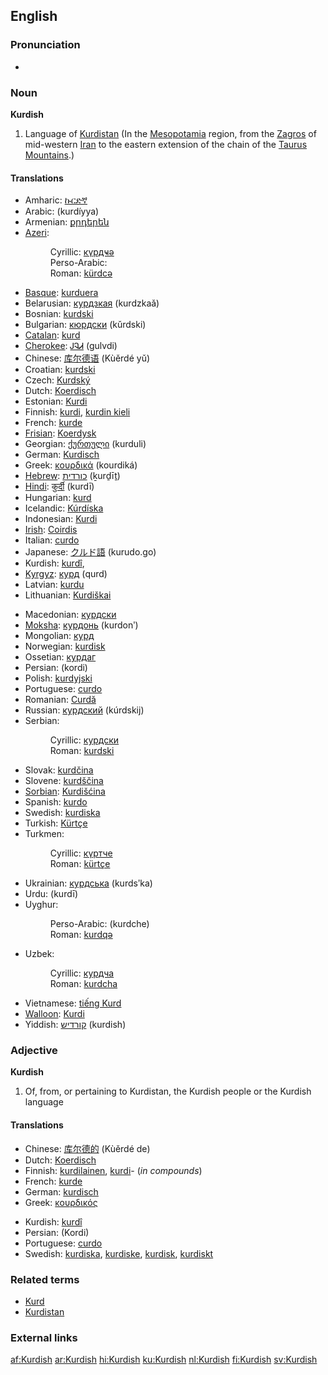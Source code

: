 {{interwiktionary|code=ku}}
==English==
{{wikipedia}}

===Pronunciation===
*{{audio|en-us-Kurdish.ogg|Audio (US)}}

===Noun===
'''Kurdish'''
# Language of [[Kurdistan]] (In the [[Mesopotamia]] region, from the [[Zagros]] of mid-western [[Iran]] to the eastern extension of the chain of the [[Taurus Mountains]].)

====Translations====
{{top}}
*Amharic: [[ኩርድኛ]]
*Arabic: {{ARchar|[[كردية]]}} (kurdíyya) {{f}}
*Armenian: [[քրդերեն]]
*[[Azeri]]:
*:Cyrillic: [[күрдҹә]]
*:Perso-Arabic: {{FAchar|[[کوردجه]]}}
*:Roman: [[kürdcə]]
*[[Basque]]: [[kurduera]]
*Belarusian: [[курдзкая]] (kurdzkaǎ)
*Bosnian: [[kurdski]] {{m}}
*Bulgarian: [[кюрдски]] (kǔrdski)
*[[Catalan]]: [[kurd]]
*[[Cherokee]]: [[ᎫᎸᏗ]] (gulvdi)
*Chinese: [[库尔德语]] (Kùěrdé yǔ)
*Croatian: [[kurdski]] {{m}}
*Czech: [[Kurdský]]
*Dutch: [[Koerdisch]] {{n}}
*Estonian: [[Kurdi]]
*Finnish: [[kurdi#Finnish|kurdi]], [[kurdin kieli]]
*French: [[kurde]] {{m}}
*[[Frisian]]: [[Koerdysk]]
*Georgian: [[ქურთული]] (kurduli)
*German: [[Kurdisch]]
*Greek: [[κουρδικά]] (kourdiká)
*[[Hebrew]]: [[כורדית]] (ḵurḏīṯ)
*[[Hindi]]: [[कुर्दी]] (kurdī) {{f}}
*Hungarian: [[kurd]]
*Icelandic: [[Kúrdíska]]
*Indonesian: [[Kurdi]]
*[[Irish]]: [[Coirdis]]
*Italian: [[curdo]]
*Japanese: [[クルド語]] (kurudo.go)
*Kurdish: [[kurdî]], {{FAchar|[[کوردی]]}}
*[[Kyrgyz]]: [[курд]] (qurd)
*Latvian: [[kurdu]]
*Lithuanian: [[Kurdiškai]]
{{mid}}
*Macedonian: [[курдски]] {{m}}
*[[Moksha]]: [[курдонь]] (kurdonʹ)
*Mongolian: [[курд]]
*Norwegian: [[kurdisk]]
*Ossetian: [[курдаг]]
*Persian: {{FAchar|[[کردی]]}} (kordi)
*Polish: [[kurdyjski]]
*Portuguese: [[curdo]] {{m}}
*Romanian: [[Curdă]]
*Russian: [[курдский]] (kúrdskij) {{m}}
*Serbian:
*:Cyrillic: [[курдски]] {{m}}
*:Roman: [[kurdski]] {{m}}
*Slovak: [[kurdčina]]
*Slovene: [[kurdščina]]
*[[Sorbian]]: [[Kurdišćina]]
*Spanish: [[kurdo]]
*Swedish: [[kurdiska]]
*Turkish: [[Kürtçe]]
*Turkmen:
*:Cyrillic: [[күртче]]
*:Roman: [[kürtçe]]
*Ukrainian: [[курдська]] (kurdsʹka)
*Urdu: {{URchar|[[کردی]]}} (kurdī) {{f}}
*Uyghur:
*:Perso-Arabic: {{FAchar|[[كۇردچە]]}} (kurdche)
*:Roman: [[kurdqə]]
*Uzbek:
*:Cyrillic: [[курдча]]
*:Roman: [[kurdcha]]
*Vietnamese: [[tiếng Kurd]]
*[[Walloon]]: [[Kurdi]]
*Yiddish: [[קורדיש]] (kurdish)
{{bottom}}

===Adjective===
'''Kurdish'''

# Of, from, or pertaining to Kurdistan, the Kurdish people or the Kurdish language

====Translations====
{{top}}
*Chinese: [[库尔德的]] (Kùěrdé de)
*Dutch: [[Koerdisch]]
*Finnish: [[kurdilainen]], [[kurdi#Finnish|kurdi]]- (''in compounds'')
*French: [[kurde]]
*German: [[kurdisch]]
*Greek: [[κουρδικός]]
{{mid}}
*Kurdish: [[kurdî]]
*Persian: {{FAchar|[[کردی]]}} (Kordi)
*Portuguese: [[curdo]]
*Swedish: [[kurdiska]], [[kurdiske]], [[kurdisk]], [[kurdiskt]]
{{bottom}}

===Related terms===
*[[Kurd]]
*[[Kurdistan]]

===External links===
{{ethnologue|code=ckb}}
{{ethnologue|code=kmr}}
{{ethnologue|code=sdh}}

[[af:Kurdish]]
[[ar:Kurdish]]
[[hi:Kurdish]]
[[ku:Kurdish]]
[[nl:Kurdish]]
[[fi:Kurdish]]
[[sv:Kurdish]]